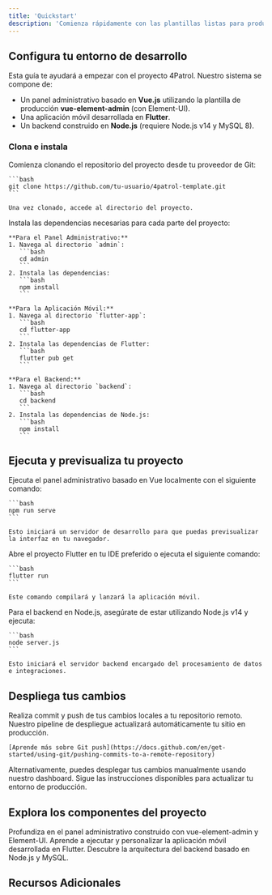 ```yaml
---
title: 'Quickstart'
description: 'Comienza rápidamente con las plantillas listas para producción del panel administrativo, la app móvil y el backend de 4Patrol'
---
```


## Configura tu entorno de desarrollo

Esta guía te ayudará a empezar con el proyecto 4Patrol. Nuestro sistema se compone de:
- Un panel administrativo basado en **Vue.js** utilizando la plantilla de producción **vue-element-admin** (con Element-UI).
- Una aplicación móvil desarrollada en **Flutter**.
- Un backend construido en **Node.js** (requiere Node.js v14 y MySQL 8).

### Clona e instala

<AccordionGroup>
  <Accordion icon="github" title="Clona el repositorio">
    Comienza clonando el repositorio del proyecto desde tu proveedor de Git:
    
    ```bash
    git clone https://github.com/tu-usuario/4patrol-template.git
    ```
    
    Una vez clonado, accede al directorio del proyecto.
  </Accordion>
  <Accordion icon="code" title="Instala las dependencias">
    Instala las dependencias necesarias para cada parte del proyecto:
    
    **Para el Panel Administrativo:**
    1. Navega al directorio `admin`:
       ```bash
       cd admin
       ```
    2. Instala las dependencias:
       ```bash
       npm install
       ```
    
    **Para la Aplicación Móvil:**
    1. Navega al directorio `flutter-app`:
       ```bash
       cd flutter-app
       ```
    2. Instala las dependencias de Flutter:
       ```bash
       flutter pub get
       ```
    
    **Para el Backend:**
    1. Navega al directorio `backend`:
       ```bash
       cd backend
       ```
    2. Instala las dependencias de Node.js:
       ```bash
       npm install
       ```
  </Accordion>
</AccordionGroup>

## Ejecuta y previsualiza tu proyecto

<AccordionGroup>
  <Accordion icon="eye" title="Inicia el Panel Administrativo">
    Ejecuta el panel administrativo basado en Vue localmente con el siguiente comando:
    
    ```bash
    npm run serve
    ```
    
    Esto iniciará un servidor de desarrollo para que puedas previsualizar la interfaz en tu navegador.
  </Accordion>
  <Accordion icon="mobile-alt" title="Ejecuta la Aplicación Móvil">
    Abre el proyecto Flutter en tu IDE preferido o ejecuta el siguiente comando:
    
    ```bash
    flutter run
    ```
    
    Este comando compilará y lanzará la aplicación móvil.
  </Accordion>
  <Accordion icon="server" title="Inicia el Backend">
    Para el backend en Node.js, asegúrate de estar utilizando Node.js v14 y ejecuta:
    
    ```bash
    node server.js
    ```
    
    Esto iniciará el servidor backend encargado del procesamiento de datos e integraciones.
  </Accordion>
</AccordionGroup>

## Despliega tus cambios

<AccordionGroup>
  <Accordion icon="rocket" title="Envía tus cambios">
    Realiza commit y push de tus cambios locales a tu repositorio remoto. Nuestro pipeline de despliegue actualizará automáticamente tu sitio en producción.
    
    [Aprende más sobre Git push](https://docs.github.com/en/get-started/using-git/pushing-commits-to-a-remote-repository)
  </Accordion>
  <Accordion icon="cloud-upload-alt" title="Despliega mediante el Dashboard">
    Alternativamente, puedes desplegar tus cambios manualmente usando nuestro dashboard. Sigue las instrucciones disponibles para actualizar tu entorno de producción.
  </Accordion>
</AccordionGroup>

## Explora los componentes del proyecto

<CardGroup>
  <Card title="Panel Administrativo basado en Vue" icon="desktop" href="/docs/admin-panel">
    Profundiza en el panel administrativo construido con vue-element-admin y Element-UI.
  </Card>
  <Card title="Aplicación Móvil en Flutter" icon="mobile" href="/docs/mobile-app">
    Aprende a ejecutar y personalizar la aplicación móvil desarrollada en Flutter.
  </Card>
  <Card title="Backend en Node.js" icon="server" href="/docs/backend">
    Descubre la arquitectura del backend basado en Node.js y MySQL.
  </Card>
</CardGroup>

## Recursos Adicionales


